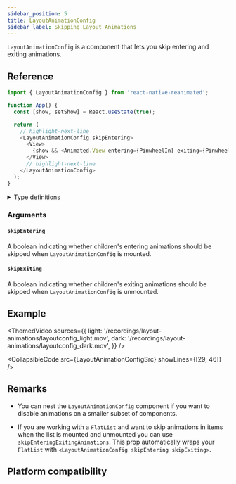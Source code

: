 ```yaml
---
sidebar_position: 5
title: LayoutAnimationConfig
sidebar_label: Skipping Layout Animations
---
```



`LayoutAnimationConfig` is a component that lets you skip entering and exiting animations.

## Reference

```javascript
import { LayoutAnimationConfig } from 'react-native-reanimated';

function App() {
  const [show, setShow] = React.useState(true);

  return (
    // highlight-next-line
    <LayoutAnimationConfig skipEntering>
      <View>
        {show && <Animated.View entering={PinwheelIn} exiting={PinwheelOut} />}
      </View>
      // highlight-next-line
    </LayoutAnimationConfig>
  );
}
```

<details>
<summary>Type definitions</summary>

```typescript
interface LayoutAnimationConfigProps {
  skipEntering?: boolean;
  skipExiting?: boolean;
  children: ReactNode;
}
```

</details>

### Arguments

#### `skipEntering` <Optional />

A boolean indicating whether children's entering animations should be skipped when `LayoutAnimationConfig` is mounted.

#### `skipExiting` <Optional />

A boolean indicating whether children's exiting animations should be skipped when `LayoutAnimationConfig` is unmounted.

## Example

<Row>

<ThemedVideo
  sources={{
    light: '/recordings/layout-animations/layoutconfig_light.mov',
    dark: '/recordings/layout-animations/layoutconfig_dark.mov',
  }}
/>

<div style={{flexGrow: 1}}>


<CollapsibleCode src={LayoutAnimationConfigSrc} showLines={[29, 46]} />

</div>

</Row>

## Remarks

- You can nest the `LayoutAnimationConfig` component if you want to disable animations on a smaller subset of components.

- If you are working with a `FlatList` and want to skip animations in items when the list is mounted and unmounted you can use `skipEnteringExitingAnimations`. This prop automatically wraps your `FlatList` with `<LayoutAnimationConfig skipEntering skipExiting>`.

## Platform compatibility

<PlatformCompatibility android ios />
